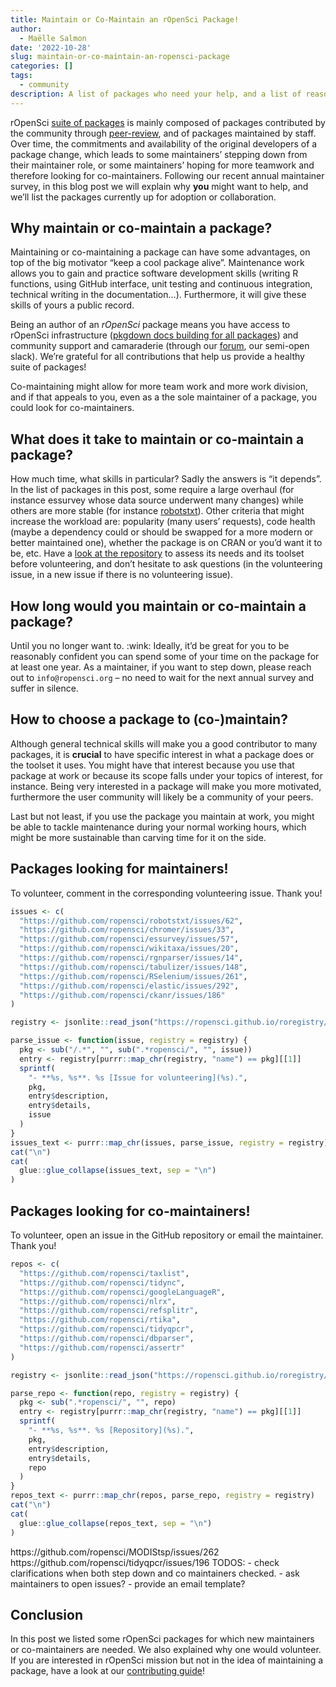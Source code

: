 ```yaml
---
title: Maintain or Co-Maintain an rOpenSci Package!
author:
  - Maëlle Salmon
date: '2022-10-28'
slug: maintain-or-co-maintain-an-ropensci-package
categories: []
tags:
  - community
description: A list of packages who need your help, and a list of reasons why to help.
---
```


rOpenSci [suite of packages](/packages) is mainly composed of packages contributed by the community through [peer-review](/software-peer-review), and of packages maintained by staff. 
Over time, the commitments and availability of the original developers of a package change, which leads to some maintainers' stepping down from their maintainer role, or some maintainers' hoping for more teamwork and therefore looking for co-maintainers.
Following our recent annual maintainer survey, in this blog post we will explain why **you** might want to help, and we'll list the packages currently up for adoption or collaboration.

## Why maintain or co-maintain a package?

Maintaining or co-maintaining a package can have some advantages, on top of the big motivator "keep a cool package alive".
Maintenance work allows you to gain and practice software development skills (writing R functions, using GitHub interface, unit testing and continuous integration, technical writing in the documentation...).
Furthermore, it will give these skills of yours a public record.

Being an author of an _rOpenSci_ package means you have access to rOpenSci infrastructure ([pkgdown docs building for all packages](/blog/2021/09/03/runiverse-docs/)) and community support and camaraderie (through our [forum](/blog/2022/01/11/ropensci-forum/), our semi-open slack).
We're grateful for all contributions that help us provide a healthy suite of packages!

Co-maintaining might allow for more team work and more work division, and if that appeals to you, even as a the sole maintainer of a package, you could look for co-maintainers. 

## What does it take to maintain or co-maintain a package?

How much time, what skills in particular?
Sadly the answers is "it depends".
In the list of packages in this post, some require a large overhaul (for instance essurvey whose data source underwent many changes) while others are more stable (for instance [robotstxt](https://github.com/ropensci/robotstxt/)).
Other criteria that might increase the workload are: popularity (many users' requests), code health (maybe a dependency could or should be swapped for a more modern or better maintained one), whether the package is on CRAN or you'd want it to be, etc.
Have a [look at the repository](/blog/2022/07/01/evaluating-github-activity-for-contributors/) to assess its needs and its toolset before volunteering, and don't hesitate to ask questions (in the volunteering issue, in a new issue if there is no volunteering issue).

## How long would you maintain or co-maintain a package?

Until you no longer want to. :wink:
Ideally, it'd be great for you to be reasonably confident you can spend some of your time on the package for at least one year.
As a maintainer, if you want to step down, please reach out to `info@ropensci.org` -- no need to wait for the next annual survey and suffer in silence.

## How to choose a package to (co-)maintain?

Although general technical skills will make you a good contributor to many packages, it is **crucial** to have specific interest in what a package does or the toolset it uses.
You might have that interest because you use that package at work or because its scope falls under your topics of interest, for instance.
Being very interested in a package will make you more motivated, furthermore the user community will likely be a community of your peers.

Last but not least, if you use the package you maintain at work, you might be able to tackle maintenance during your normal working hours, which might be more sustainable than carving time for it on the side.

## Packages looking for maintainers!

To volunteer, comment in the corresponding volunteering issue. Thank you!

```r
issues <- c(
  "https://github.com/ropensci/robotstxt/issues/62",
  "https://github.com/ropensci/chromer/issues/33",
  "https://github.com/ropensci/essurvey/issues/57",
  "https://github.com/ropensci/wikitaxa/issues/20",
  "https://github.com/ropensci/rgnparser/issues/14",
  "https://github.com/ropensci/tabulizer/issues/148",
  "https://github.com/ropensci/RSelenium/issues/261",
  "https://github.com/ropensci/elastic/issues/292",
  "https://github.com/ropensci/ckanr/issues/186"
)

registry <- jsonlite::read_json("https://ropensci.github.io/roregistry/registry.json")[["packages"]]

parse_issue <- function(issue, registry = registry) {
  pkg <- sub("/.*", "", sub(".*ropensci/", "", issue))
  entry <- registry[purrr::map_chr(registry, "name") == pkg][[1]]
  sprintf(
    "- **%s, %s**. %s [Issue for volunteering](%s).",
    pkg,
    entry$description, 
    entry$details, 
    issue
  )
}
issues_text <- purrr::map_chr(issues, parse_issue, registry = registry)
cat("\n")
cat(
  glue::glue_collapse(issues_text, sep = "\n")
)
```

## Packages looking for co-maintainers!

To volunteer, open an issue in the GitHub repository or email the maintainer.
Thank you!

```r
repos <- c(
  "https://github.com/ropensci/taxlist",
  "https://github.com/ropensci/tidync",
  "https://github.com/ropensci/googleLanguageR",
  "https://github.com/ropensci/nlrx",
  "https://github.com/ropensci/refsplitr",
  "https://github.com/ropensci/rtika",
  "https://github.com/ropensci/tidyqpcr",
  "https://github.com/ropensci/dbparser",
  "https://github.com/ropensci/assertr"
)

registry <- jsonlite::read_json("https://ropensci.github.io/roregistry/registry.json")[["packages"]]

parse_repo <- function(repo, registry = registry) {
  pkg <- sub(".*ropensci/", "", repo)
  entry <- registry[purrr::map_chr(registry, "name") == pkg][[1]]
  sprintf(
    "- **%s, %s**. %s [Repository](%s).",
    pkg,
    entry$description, 
    entry$details, 
    repo
  )
}
repos_text <- purrr::map_chr(repos, parse_repo, registry = registry)
cat("\n")
cat(
  glue::glue_collapse(repos_text, sep = "\n")
)
```
https://github.com/ropensci/MODIStsp/issues/262
https://github.com/ropensci/tidyqpcr/issues/196
TODOS:
- check clarifications when both step down and co maintainers checked.
- ask maintainers to open issues?
- provide an email template?

## Conclusion

In this post we listed some rOpenSci packages for which new maintainers or co-maintainers are needed.
We also explained why one would volunteer.
If you are interested in rOpenSci mission but not in the idea of maintaining a package, have a look at our [contributing guide](https://contributing.ropensci.org/)!